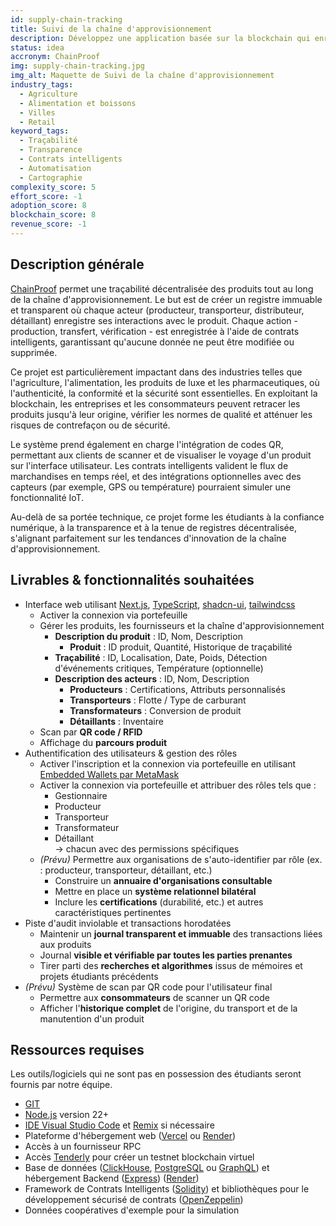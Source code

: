 ```yaml
---
id: supply-chain-tracking
title: Suivi de la chaîne d'approvisionnement
description: Développez une application basée sur la blockchain qui enregistre chaque étape du voyage d'un produit sur la chaîne. Chaque capteur et acteur IoT (producteur, expéditeur, vendeur) enregistre des actions sur la chaîne pour créer un historique inviolable et traçable. Les smart contracts vérifient les transactions et tamponnent les points de contrôle. Ce système assure l'authenticité, combat la fraude et améliore la transparence dans de nombreuses industries telles que l'alimentation, la construction, la pharma, etc.
status: idea
accronym: ChainProof
img: supply-chain-tracking.jpg
img_alt: Maquette de Suivi de la chaîne d'approvisionnement
industry_tags:
  - Agriculture
  - Alimentation et boissons
  - Villes
  - Retail
keyword_tags:
  - Traçabilité
  - Transparence
  - Contrats intelligents
  - Automatisation
  - Cartographie
complexity_score: 5
effort_score: -1
adoption_score: 8
blockchain_score: 8
revenue_score: -1
---
```


## Description générale

[ChainProof](https://chainproof.monark.io) permet une traçabilité décentralisée des produits tout au long de la chaîne d'approvisionnement. Le but est de créer un registre immuable et transparent où chaque acteur (producteur, transporteur, distributeur, détaillant) enregistre ses interactions avec le produit. Chaque action - production, transfert, vérification - est enregistrée à l'aide de contrats intelligents, garantissant qu'aucune donnée ne peut être modifiée ou supprimée.

Ce projet est particulièrement impactant dans des industries telles que l'agriculture, l'alimentation, les produits de luxe et les pharmaceutiques, où l'authenticité, la conformité et la sécurité sont essentielles. En exploitant la blockchain, les entreprises et les consommateurs peuvent retracer les produits jusqu'à leur origine, vérifier les normes de qualité et atténuer les risques de contrefaçon ou de sécurité.

Le système prend également en charge l'intégration de codes QR, permettant aux clients de scanner et de visualiser le voyage d'un produit sur l'interface utilisateur. Les contrats intelligents valident le flux de marchandises en temps réel, et des intégrations optionnelles avec des capteurs (par exemple, GPS ou température) pourraient simuler une fonctionnalité IoT.

Au-delà de sa portée technique, ce projet forme les étudiants à la confiance numérique, à la transparence et à la tenue de registres décentralisée, s'alignant parfaitement sur les tendances d'innovation de la chaîne d'approvisionnement.

## Livrables & fonctionnalités souhaitées

- Interface web utilisant [Next.js](http://next.js/), [TypeScript](https://www.typescriptlang.org), [shadcn-ui](https://ui.shadcn.com/), [tailwindcss](https://tailwindcss.com)
    - Activer la connexion via portefeuille  
    - Gérer les produits, les fournisseurs et la chaîne d'approvisionnement  
        - **Description du produit** : ID, Nom, Description  
            - **Produit** : ID produit, Quantité, Historique de traçabilité  
        - **Traçabilité** : ID, Localisation, Date, Poids, Détection d'événements critiques, Température (optionnelle)  
        - **Description des acteurs** : ID, Nom, Description  
            - **Producteurs** : Certifications, Attributs personnalisés  
            - **Transporteurs** : Flotte / Type de carburant  
            - **Transformateurs** : Conversion de produit  
            - **Détaillants** : Inventaire  
    - Scan par **QR code / RFID**  
    - Affichage du **parcours produit**
- Authentification des utilisateurs & gestion des rôles
    - Activer l'inscription et la connexion via portefeuille en utilisant [Embedded Wallets par MetaMask](https://metamask.io/developer/embedded-wallets)  
    - Activer la connexion via portefeuille et attribuer des rôles tels que :  
        - Gestionnaire  
        - Producteur  
        - Transporteur  
        - Transformateur  
        - Détaillant  
      → chacun avec des permissions spécifiques  
    - *(Prévu)* Permettre aux organisations de s'auto-identifier par rôle (ex. : producteur, transporteur, détaillant, etc.)  
        - Construire un **annuaire d'organisations consultable**  
        - Mettre en place un **système relationnel bilatéral**  
        - Inclure les **certifications** (durabilité, etc.) et autres caractéristiques pertinentes  
- Piste d'audit inviolable et transactions horodatées
    - Maintenir un **journal transparent et immuable** des transactions liées aux produits  
    - Journal **visible et vérifiable par toutes les parties prenantes**  
    - Tirer parti des **recherches et algorithmes** issus de mémoires et projets étudiants précédents  
- *(Prévu)* Système de scan par QR code pour l'utilisateur final 
    - Permettre aux **consommateurs** de scanner un QR code  
    - Afficher l'**historique complet** de l'origine, du transport et de la manutention d'un produit  


## Ressources requises

Les outils/logiciels qui ne sont pas en possession des étudiants seront fournis par notre équipe.

- [GIT](https://git-scm.com/)
- [Node.js](https://nodejs.org/) version 22+
- [IDE Visual Studio Code](https://code.visualstudio.com/) et [Remix](https://remix-project.org/) si nécessaire
- Plateforme d'hébergement web ([Vercel](https://vercel.com/) ou [Render](https://render.com/))
- Accès à un fournisseur RPC
- Accès [Tenderly](https://tenderly.co/) pour créer un testnet blockchain virtuel
- Base de données ([ClickHouse](https://clickhouse.com/), [PostgreSQL](https://www.postgresql.org/) ou [GraphQL](https://graphql.org/)) et hébergement Backend ([Express](https://expressjs.com/)) ([Render](https://render.com/))
- Framework de Contrats Intelligents ([Solidity](https://soliditylang.org/)) et bibliothèques pour le développement sécurisé de contrats ([OpenZeppelin](https://www.openzeppelin.com/))
- Données coopératives d'exemple pour la simulation
